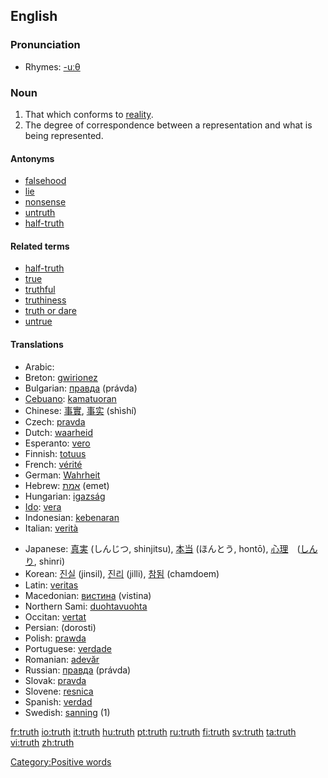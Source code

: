 ==English==

{{rank|around|black|lady|414|truth|turn|hold|cause}}

===Pronunciation===
*Rhymes: [[Rhymes:English:-uːθ|-uːθ]]

===Noun===
{{en-noun}}

# That which conforms to [[reality]].
# The degree of correspondence between a representation and what is being represented.

====Antonyms====
*[[falsehood]]
*[[lie]]
*[[nonsense]]
*[[untruth]]
*[[half-truth]]

====Related terms====
*[[half-truth]]
*[[true]]
*[[truthful]]
*[[truthiness]]
*[[truth or dare]]
*[[untrue]]

====Translations====
{{top}}
*Arabic: {{ARchar|[[صدق]]}} {{IPAchar|(ʂeɖq)}} {{m}}
*Breton: [[gwirionez]] {{f}}
*Bulgarian: [[правда]] (právda) {{f}}
*[[Cebuano]]: [[kamatuoran]]
*Chinese: [[事實]], [[事实]] (shìshí)
*Czech: [[pravda]]
*Dutch: [[waarheid]] {{f}}
*Esperanto: [[vero]]
*Finnish: [[totuus]]
*French: [[vérité]] {{f}}
*German: [[Wahrheit]] {{f}}
*Hebrew: [[אמת]] (emet) {{f}}
*Hungarian: [[igazság]]
*[[Ido]]: [[vera]]
*Indonesian: [[kebenaran]]
*Italian: [[verità]] {{f}}
{{mid}}
*Japanese: [[真実]] (しんじつ, shinjitsu), [[本当]] (ほんとう, hontō), [[心理]]　([[しんり]], shinri)
*Korean: [[진실]] (jinsil), [[진리]] (jilli), [[참됨]] (chamdoem)
*Latin: [[veritas]] {{f}}
*Macedonian: [[вистина]] (vistina) {{f}}
*Northern Sami: [[duohtavuohta]]
*Occitan: [[vertat]] {{f}}
*Persian: {{FAchar|[[درستی]]}} (dorosti)
*Polish: [[prawda]] {{f}}
*Portuguese: [[verdade]] {{f}}
*Romanian: [[adevăr]] {{n}}
*Russian: [[правда]] (právda) {{f}}
*Slovak: [[pravda]] {{f}}
*Slovene: [[resnica]] {{f}}
*Spanish: [[verdad]] {{f}}
*Swedish: [[sanning]] (1)
{{bottom}}

[[Category:Positive words]]

[[fr:truth]]
[[io:truth]]
[[it:truth]]
[[hu:truth]]
[[pt:truth]]
[[ru:truth]]
[[fi:truth]]
[[sv:truth]]
[[ta:truth]]
[[vi:truth]]
[[zh:truth]]